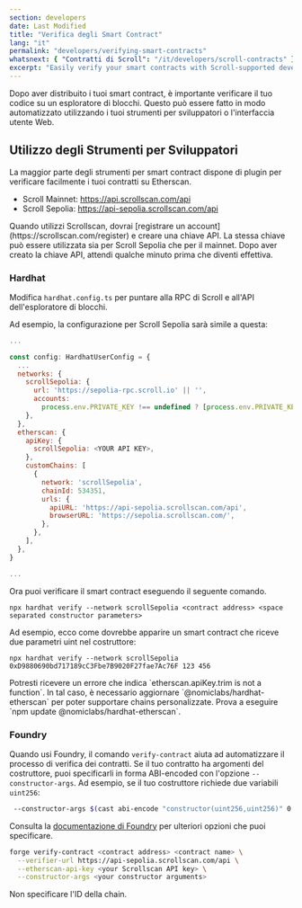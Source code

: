 ```yaml
---
section: developers
date: Last Modified
title: "Verifica degli Smart Contract"
lang: "it"
permalink: "developers/verifying-smart-contracts"
whatsnext: { "Contratti di Scroll": "/it/developers/scroll-contracts" }
excerpt: "Easily verify your smart contracts with Scroll-supported developer tooling"
---
```



Dopo aver distribuito i tuoi smart contract, è importante verificare il tuo codice su un esploratore di blocchi. Questo può essere fatto in modo automatizzato utilizzando i tuoi strumenti per sviluppatori o l'interfaccia utente Web.

## Utilizzo degli Strumenti per Sviluppatori

La maggior parte degli strumenti per smart contract dispone di plugin per verificare facilmente i tuoi contratti su Etherscan.

- Scroll Mainnet: https://api.scrollscan.com/api   
- Scroll Sepolia: https://api-sepolia.scrollscan.com/api

<Aside type="tip" title="Utilizzo dell'API di Scrollscan">
  Quando utilizzi Scrollscan, dovrai [registrare un account](https://scrollscan.com/register) e creare una chiave API. La stessa chiave può essere utilizzata sia per Scroll Sepolia che per il mainnet. Dopo aver creato la chiave API, attendi qualche minuto prima che diventi effettiva.
</Aside>

### Hardhat

Modifica `hardhat.config.ts` per puntare alla RPC di Scroll e all'API dell'esploratore di blocchi.

Ad esempio, la configurazione per Scroll Sepolia sarà simile a questa:

```javascript
...

const config: HardhatUserConfig = {
  ...
  networks: {
    scrollSepolia: {
      url: 'https://sepolia-rpc.scroll.io' || '',
      accounts:
        process.env.PRIVATE_KEY !== undefined ? [process.env.PRIVATE_KEY] : [],
    },
  },
  etherscan: {
    apiKey: {
      scrollSepolia: <YOUR API KEY>,
    },
    customChains: [
      {
        network: 'scrollSepolia',
        chainId: 534351,
        urls: {
          apiURL: 'https://api-sepolia.scrollscan.com/api',
          browserURL: 'https://sepolia.scrollscan.com/',
        },
      },
    ],
  },
}

...
```

Ora puoi verificare il smart contract eseguendo il seguente comando.

```solidity
npx hardhat verify --network scrollSepolia <contract address> <space separated constructor parameters>
```

Ad esempio, ecco come dovrebbe apparire un smart contract che riceve due parametri uint nel costruttore:
```solidity
npx hardhat verify --network scrollSepolia 0xD9880690bd717189cC3Fbe7B9020F27fae7Ac76F 123 456
```

<Aside type="danger" title="Warning">
  Potresti ricevere un errore che indica `etherscan.apiKey.trim is not a function`. In tal caso, è necessario aggiornare
`@nomiclabs/hardhat-etherscan` per poter supportare chains personalizzate. Prova a eseguire `npm update
@nomiclabs/hardhat-etherscan`.
</Aside>

### Foundry

Quando usi Foundry, il comando `verify-contract` aiuta ad automatizzare il processo di verifica dei contratti. Se il tuo contratto ha argomenti del costruttore, puoi specificarli in forma ABI-encoded con l'opzione `--constructor-args`. Ad esempio, se il tuo costruttore richiede due variabili `uint256`:

```bash
 --constructor-args $(cast abi-encode "constructor(uint256,uint256)" 0 7)
```

Consulta la [documentazione di Foundry](https://book.getfoundry.sh/reference/forge/forge-verify-contract) per ulteriori opzioni che puoi specificare.

```bash
forge verify-contract <contract address> <contract name> \
  --verifier-url https://api-sepolia.scrollscan.com/api \
  --etherscan-api-key <your Scrollscan API key> \
  --constructor-args <your constructor arguments>
```
<Aside type="caution" title="Attenzione">
  Non specificare l'ID della chain.
</Aside>
